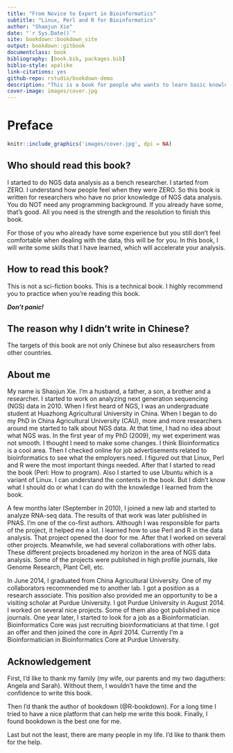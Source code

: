 ```yaml
--- 
title: "From Novice to Expert in Bioinformatics"
subtitle: "Linux, Perl and R for Bioinformatics"
author: "Shaojun Xie"
date: "`r Sys.Date()`"
site: bookdown::bookdown_site
output: bookdown::gitbook
documentclass: book
bibliography: [book.bib, packages.bib]
biblio-style: apalike
link-citations: yes
github-repo: rstudio/bookdown-demo
description: "This is a book for people who wants to learn basic knowledges about Bioinformatics"
cover-image: images/cover.jpg
---
```


# Preface {-}

```r
knitr::include_graphics('images/cover.jpg', dpi = NA)
```

## Who should read this book? {-}

I started to do NGS data analysis as a bench researcher. I started from ZERO. I understand how people feel when they were ZERO. So this book is written for researchers who have no prior knowledge of NGS data analysis. You do NOT need any programming background. If you already have some, that’s good. All you need is the strength and the resolution to finish this book. 

For those of you who already have some experience but you still don’t feel comfortable when dealing with the data, this will be for you. In this book, I will write some skills that I have learned, which will accelerate your analysis. 

## How to read this book? {-}

This is not a sci-fiction books. This is a technical book. I highly recommend you to practice when you're reading this book. 

*__Don’t panic!__*

## The reason why I didn’t write in Chinese? {-}

The targets of this book are not only Chinese but also reseasrchers from other countries. 

## About me {-}

My name is Shaojun Xie. I’m a husband, a father, a son, a brother and a researcher. I started to work on analyzing next generation sequencing (NGS) data in 2010. When I first heard of NGS, I was an undergraduate student at Huazhong Agricultural University in China.  When I began to do my PhD in China Agricultural University (CAU), more and more researchers around me started to talk about NGS data. At that time, I had no idea about what NGS was. In the first year of my PhD (2009), my wet experiment was not smooth. I thought I need to make some changes. I think Bioinformatics is a cool area. Then I checked online for job advertisements related to bioinformatics to see what the employers need. I figured out that Linux, Perl and R were the most important things needed. After that I started to read the book (Perl: How to program). Also I started to use Ubuntu which is a variant of Linux. I can understand the contents in the book. But I didn’t know what I should do or what I can do with the knowledge I learned from the book. 

A few months later (September in 2010), I joined a new lab and started to analyze RNA-seq data. The results of that work was later published in PNAS. I’m one of the co-first authors. Although I was responsible for parts of the project, it helped me a lot. I learned how to use Perl and R in the data analysis. That project opened the door for me. After that I worked on several other projects. Meanwhile, we had several collaborations with other labs. These different projects broadened my horizon in the area of NGS data analysis. Some of the projects were published in high profile journals, like Genome Research, Plant Cell, etc. 

In June 2014, I graduated from China Agricultural University. One of my collaborators recommended me to another lab. I got a position as a research associate. This position also provided me an opportunity to be a visiting scholar at Purdue University. I got Purdue University in August 2014. I worked on several nice projects. Some of them also got published in nice journals. One year later, I started to look for a job as a Bioinformatician. Bioinformatics Core was just recruiting bioinformaticians at that time. I got an offer and then joined the core in April 2014. Currently I’m a Bioinformatician in Bioinformatics Core at Purdue University. 

## Acknowledgement {-}

First, I'd like to thank my family (my wife, our parents and my two daguthers: Angela and Sarah). Without them, I wouldn't have the time and the confidence to write this book.

Then I'd thank the author of bookdown (@R-bookdown). For a long time I tried to have a nice platform that can help me write this book. Finally, I found bookdown is the best one for me. 

Last but not the least, there are many people in my life. I'd like to thank them for the help.
